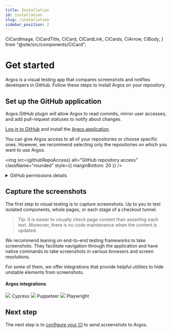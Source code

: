 ```yaml
---
title: Installation
id: installation
slug: /installation
sidebar_position: 2
---
```


  CiCardImage,
  CiCardTitle,
  CiCard,
  CICardLink,
  CiCards,
  CiArrow,
  CiBody,
} from "@site/src/components/CiCard";

# Get started

Argos is a visual testing app that compares screenshots and notifies developers in GitHub. Follow these steps to install Argos on your repository.

## Set up the GitHub application​

Argos GitHub plugin will allow Argos to read commits, mirror user accesses, and add pull-request statuses to notify about changes.

[Log in to GitHub](https://github.com/login) and install the [Argos application](https://github.com/apps/argos-ci).

You can give Argos access to all of your repositories or choose specific ones. However, we recommend selecting only the repositories on which you want to use Argos.

<img
  src={githubRepoAccess}
  alt="GitHub repository access"
  className="rounded"
  style={{ marginBottom: 20 }}
/>

<details>
  <summary>GitHub permissions details</summary>
  <ul>
    <li>
      <b>Contents</b> — to find a common commit ancestor between branches
    </li>
    <li>
      <b>Statuses</b> — to add status on commit
    </li>
    <li>
      <b>Pull requests</b> — to add a comment in pull requests
    </li>
    <li>
      <b>Actions</b> — to allow tokenless authentication
    </li>
  </ul>
</details>

## Capture the screenshots

The first step to visual testing is to capture screenshots. Up to you to test isolated components, whole pages, or each stage of a checkout tunnel.

> Tip: It is easier to visually check page content than asserting each text. Moreover, there is no code maintenance when the content is updated.

We recommend leaning on end-to-end testing frameworks to take screenshots. They facilitate navigation through the application and have native commands to take screenshots in various browsers and screen resolutions.

For some of them, we offer integrations that provide helpful utilities to hide unstable elements from screenshots.

#### Argos integrations

<CiCards>
  <CICardLink href="/cypress">
    <CiCard>
      <CiBody>
        <CiCardImage>
          <img src={CypressLogo} />
        </CiCardImage>
        <CiCardTitle>Cypress</CiCardTitle>
      </CiBody>
      <CiArrow />
    </CiCard>
  </CICardLink>
  <CICardLink href="/puppeteer">
    <CiCard>
      <CiBody>
        <CiCardImage>
          <img src={PuppeteerLogo} style={{ maxHeight: 25, margin: "auto" }} />
        </CiCardImage>
        <CiCardTitle>Puppeteer</CiCardTitle>
      </CiBody>
      <CiArrow />
    </CiCard>
  </CICardLink>
  <CICardLink href="/playwright">
    <CiCard>
      <CiBody>
        <CiCardImage>
          <img src={PlaywrightLogo} />
        </CiCardImage>
        <CiCardTitle>Playwright</CiCardTitle>
      </CiBody>
      <CiArrow />
    </CiCard>
  </CICardLink>
</CiCards>

## Next step

The next step is to [configure your CI](/configure-ci) to send screenshots to Argos.
